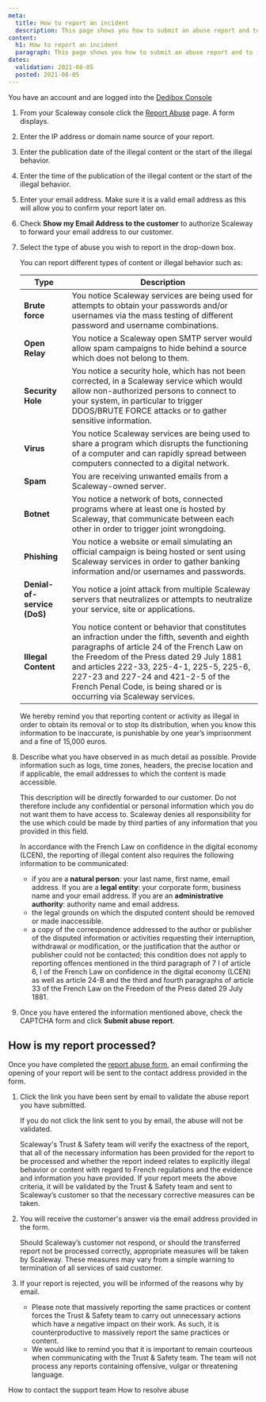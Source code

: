 ```yaml
---
meta:
  title: How to report an incident
  description: This page shows you how to submit an abuse report and to indicate how the report will be processed.
content:
  h1: How to report an incident
  paragraph: This page shows you how to submit an abuse report and to indicate how the report will be processed.
dates:
  validation: 2021-08-05
  posted: 2021-08-05
---
```


<Message type="requirement">

  You have an account and are logged into the [Dedibox Console](https://console.online.net) 

</Message>

1. From your Scaleway console click the [Report Abuse](https://console.scaleway.com/support/abuses/create) page. A form displays.
2. Enter the IP address or domain name source of your report.
3. Enter the publication date of the illegal content or the start of the illegal behavior.  
4. Enter the time of the publication of the illegal content or the start of the illegal behavior. 
5. Enter your email address. Make sure it is a valid email address as this will allow you to confirm your report later on. 
6. Check **Show my Email Address to the customer** to authorize Scaleway to forward your email address to our customer. 
7. Select the type of abuse you wish to report in the drop-down box.

     <Message type="note">

     You can report different types of content or illegal behavior such as: 

     | **Type**                    | **Description**                                                                                                                                                                                                                                                                                                                                        |
     |-----------------------------|--------------------------------------------------------------------------------------------------------------------------------------------------------------------------------------------------------------------------------------------------------------------------------------------------------------------------------------------------------|
     | **Brute force**             | You notice Scaleway services are being used for attempts to obtain your passwords and/or usernames via the mass testing of different password and username combinations.                                                                                                                                                                               |
     | **Open Relay**              | You notice a Scaleway open SMTP server would allow spam campaigns to hide behind a source which does not belong to them.                                                                                                                                                                                                                               |
     | **Security Hole**           | You notice a security hole, which has not been corrected, in a Scaleway service which would allow non-authorized persons to connect to your system, in particular to trigger DDOS/BRUTE FORCE attacks or to gather sensitive information.                                                                                                              |
     | **Virus**                   | You notice Scaleway services are being used to share a program which disrupts the functioning of a computer and can rapidly spread between computers connected to a digital network.                                                                                                                                                                   |
     | **Spam**                    | You are receiving unwanted emails from a Scaleway-owned server.                                                                                                                                                                                                                                                                                        |
     | **Botnet**                  | You notice a network of bots, connected programs where at least one is hosted by Scaleway, that communicate between each other in order to trigger joint wrongdoing.                                                                                                                                                                                   |
     | **Phishing**                | You notice a website or email simulating an official campaign is being hosted or sent using Scaleway services in order to gather banking information and/or usernames and passwords.                                                                                                                                                                   |
     | **Denial-of-service (DoS)** | You notice a joint attack from multiple Scaleway servers that neutralizes or attempts to neutralize your service, site or applications.                                                                                                                                                                                                                |
     | **Illegal Content**         | You notice content or behavior that constitutes an infraction under the fifth, seventh and eighth paragraphs of article 24 of the French Law on the Freedom of the Press dated 29 July 1881 and articles 222-33, 225-4-1, 225-5, 225-6, 227-23 and 227-24 and 421-2-5 of the French Penal Code, is being shared or is occurring via Scaleway services. |

     </Message>

     <Message type="important">

     We hereby remind you that reporting content or activity as illegal in order to obtain its removal or to stop its distribution, when you know this information to be inaccurate, is punishable by one year’s imprisonment and a fine of 15,000 euros.

     </Message>

8. Describe what you have observed in as much detail as possible. Provide information such as logs, time zones, headers, the precise location and if applicable, the email addresses to which the content is made accessible. 

    <Message type="important">

    This description will be directly forwarded to our customer. Do not therefore include any confidential or personal information which you do not want them to have access to. Scaleway denies all responsibility for the use which could be made by third parties of any information that you provided in this field.

    </Message>
    
    <Message type="note">

    In accordance with the French Law on confidence in the digital economy (LCEN), the reporting of illegal content also requires the following information to be communicated:

    * if you are a **natural person**: your last name, first name, email address. If you are a **legal entity**: your corporate form, business name and your email address. If you are an **administrative authority**: authority name and email address. 
    * the legal grounds on which the disputed content should be removed or made inaccessible.
    * a copy of the correspondence addressed to the author or publisher of the disputed information or activities requesting their interruption, withdrawal or modification, or the justification that the author or publisher could not be contacted; this condition does not apply to reporting offences mentioned in the third paragraph of 7 I of article 6, I of the French Law on confidence in the digital economy (LCEN) as well as article 24-B and the third and fourth paragraphs of article 33 of the French Law on the Freedom of the Press dated 29 July 1881.

    </Message>

9. Once you have entered the information mentioned above, check the CAPTCHA form and click **Submit abuse report**.


## How is my report processed? 

Once you have completed the [report abuse form](https://abuse.scaleway.com), an email confirming the opening of your report will be sent to the contact address provided in the form.

1. Click the link you have been sent by email to validate the abuse report you have submitted. 

    <Message type="important">

    If you do not click the link sent to you by email, the abuse will not be validated. 

    </Message>

  
    Scaleway's Trust & Safety team will verify the exactness of the report, that all of the necessary information has been provided for the report to be processed and whether the report indeed relates to explicitly illegal behavior or content with regard to French regulations and the evidence and information you have provided. If your report meets the above criteria, it will be validated by the Trust & Safety team and sent to Scaleway’s customer so that the necessary corrective measures can be taken.

2. You will receive the customer's answer via the email address provided in the form.
  
    <Message type="note">

    Should Scaleway’s customer not respond, or should the transferred report not be processed correctly, appropriate measures will be taken by Scaleway. These measures may vary from a simple warning to termination of all services of said customer.

    </Message>

3. If your report is rejected, you will be informed of the reasons why by email. 

    <Message type="note">

    - Please note that massively reporting the same practices or content forces the Trust & Safety team to carry out unnecessary actions which have a negative impact on their work. As such, it is counterproductive to massively report the same practices or content. 
    - We would like to remind you that it is important to remain courteous when communicating with the Trust & Safety team. The team will not process any reports containing offensive, vulgar or threatening language.

    </Message>

<Navigation title="See Also">
  <PreviousButton to="/dedibox-console/my-account/how-to/contact-support">How to contact the support team</PreviousButton>
  <NextButton to="/dedibox-console/my-account/how-to/resolve-abuse">How to resolve abuse</NextButton>
</Navigation>